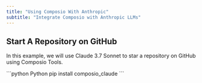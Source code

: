 ```yaml
---
title: "Using Composio With Anthropic"
subtitle: "Integrate Composio with Anthropic LLMs"
---
```


## Start A Repository on GitHub
In this example, we will use Claude 3.7 Sonnet to star a repository on GitHub using Composio Tools.

<Steps>
<Step title="Install packages">
<CodeGroup>
```python Python
pip install composio_claude
```

```typescript TypeScript

```
</CodeGroup>
</Step>

</Steps>